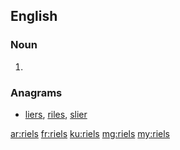 ==English==

===Noun===
{{head|en|noun plural form}}

# {{plural of|riel|lang=en}}

===Anagrams===
* [[liers#English|liers]], [[riles#English|riles]], [[slier#English|slier]]

[[ar:riels]]
[[fr:riels]]
[[ku:riels]]
[[mg:riels]]
[[my:riels]]